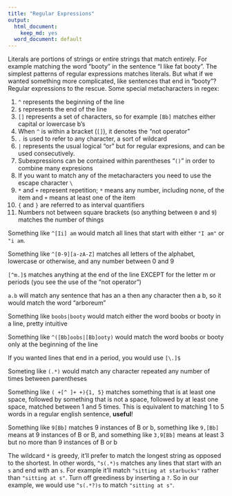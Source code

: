 ```yaml
---
title: "Regular Expressions"
output:
  html_document:
    keep_md: yes
  word_document: default
---
```


Literals are portions of strings or entire strings that match entirely. For example matching the word "booty" in the sentence "I like fat booty". The simplest patterns of regular expressions matches literals. But what if we wanted something more complicated, like sentences that end in "booty"? Regular expressions to the rescue. Some special metacharacters in regex:

1. `^` represents the beginning of the line
2. `$` represents the end of the line
3. `[]` represents a set of characters, so for example `[Bb]` matches either capital or lowercase b's
4. When `^` is within a bracket (`[]`), it denotes the "not operator"
5. `.` is used to refer to any character, a sort of wildcard
6. `|` represents the usual logical "or" but for regular expresions, and can be used consecutively.
7. Subexpressions can be contained within parentheses "`()`" in order to combine many expresions
8. If you want to match any of the metacharacters you need to use the escape character `\`
9. `*` and `+` represent repetition; `*` means any number, including none, of the item and `+` means at least one of the item
10. `{` and `}` are referred to as interval quantifiers
11. Numbers not between square brackets (so anything between `0` and `9`) matches the number of things

Something like `^[Ii] am` would match all lines that start with either `"I am"` or `"i am`. 

Something like `^[0-9][a-zA-Z]` matches all letters of the alphabet, lowercase or otherwise, and any number between 0 and 9 

`[^m.]$` matches anything at the end of the line EXCEPT for the letter m or periods (you see the use of the "not operator")

`a.b` will match any sentence that has an a then any character then a b, so it would match the word "arboreum"

Something like `boobs|booty` would match either the word boobs or booty in a line, pretty intuitive

Something like `^([Bb]oobs|[Bb]ooty)` would match the word boobs or booty only at the beginning of the line

If you wanted lines that end in a period, you would use `[\.]$`

Someting like `(.*)` would match any character repeated any number of times between parentheses

Something like `( +[^ ]+ +){1, 5}` matches something that is at least one space, followed by something that is not a space, followed by at least one space, matched between 1 and 5 times. This is equivalent to matching 1 to 5 words in a regular english sentence, **useful**!

Something like `9[Bb]` matches 9 instances of B or b, something like `9,[Bb]` means at 9 instances of B or B, and something like `3,9[Bb]` means at least 3 but no more than 9 instances of B or b 

The wildcard `*` is greedy, it'll prefer to match the longest string as opposed to the shortest. In other words, `^s(.*)s` matches any lines that start with an `s` and end with an `s`. For example it'll match `"sitting at starbucks"` rather than `"sitting at s"`. Turn off greediness by inserting a `?`. So in our example, we would use `^s(.*?)s` to match `"sitting at s"`.
